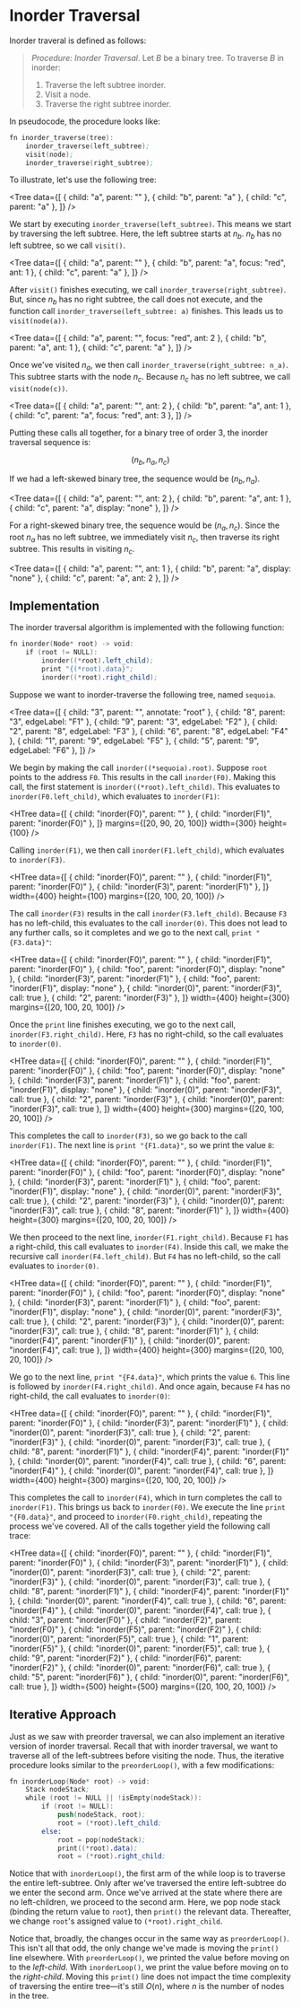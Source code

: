
# Inorder Traversal

Inorder traveral is defined as follows:

> _Procedure: Inorder Traversal_. Let ${B}$ be a binary tree. To traverse
> ${B}$ in inorder:
>
> 1. Traverse the left subtree inorder.
> 2. Visit a node.
> 3. Traverse the right subtree inorder.

In pseudocode, the procedure looks like:

```nasm
fn inorder_traverse(tree):
	inorder_traverse(left_subtree);
	visit(node);
	inorder_traverse(right_subtree);
```

To illustrate, let's use the following tree:

<Tree
	data={[
		{ child: "a", parent: "" },
		{ child: "b", parent: "a" },
		{ child: "c", parent: "a" },
	]}
/>

We start by executing `inorder_traverse(left_subtree)`. This means we start
by traversing the left subtree. Here, the left subtree starts at ${n_b.}$
${n_b}$ has no left subtree, so we call `visit()`.

<Tree
	data={[
		{ child: "a", parent: "" },
		{ child: "b", parent: "a", focus: "red", ant: 1 },
		{ child: "c", parent: "a" },
	]}
/>

After `visit()` finishes executing, we call
`inorder_traverse(right_subtree)`. But, since ${n_b}$ has no right subtree,
the call does not execute, and the function call
`inorder_traverse(left_subtree: a)` finishes. This leads us to
`visit(node(a))`.

<Tree
	data={[
		{ child: "a", parent: "", focus: "red", ant: 2 },
		{ child: "b", parent: "a", ant: 1 },
		{ child: "c", parent: "a" },
	]}
/>

Once we've visited ${n_a,}$ we then call
`inorder_traverse(right_subtree: n_a)`. This subtree starts with the node
${n_c.}$ Because ${n_c}$ has no left subtree, we call
`visit(node(c))`.

<Tree
	data={[
		{ child: "a", parent: "", ant: 2 },
		{ child: "b", parent: "a", ant: 1 },
		{ child: "c", parent: "a", focus: "red", ant: 3 },
	]}
/>

Putting these calls all together, for a binary tree of order ${3,}$ the
inorder traversal sequence is:

$$
	(n_b, n_a, n_c)
$$

If we had a left-skewed binary tree, the sequence would be ${(n_b, n_a).}$

<Tree
	data={[
		{ child: "a", parent: "", ant: 2 },
		{ child: "b", parent: "a", ant: 1 },
		{ child: "c", parent: "a", display: "none" },
	]}
/>

For a right-skewed binary tree, the sequence would be ${(n_a, n_c).}$ Since
the root ${n_a}$ has no left subtree, we immediately visit ${n_c,}$ then
traverse its right subtree. This results in visiting ${n_c.}$

<Tree
	data={[
		{ child: "a", parent: "", ant: 1 },
		{ child: "b", parent: "a", display: "none" },
		{ child: "c", parent: "a", ant: 2 },
	]}
/>

## Implementation

The inorder traversal algorithm is implemented with the following function:

```nasm
fn inorder(Node* root) -> void:
	if (root != NULL):
		inorder((*root).left_child);
		print "{(*root).data}";
		inorder((*root).right_child);
```

Suppose we want to inorder-traverse the following tree, named `sequoia`.

<Tree
	data={[
		{ child: "3", parent: "", annotate: "root" },
		{ child: "8", parent: "3", edgeLabel: "F1" },
		{ child: "9", parent: "3", edgeLabel: "F2" },
		{ child: "2", parent: "8", edgeLabel: "F3" },
		{ child: "6", parent: "8", edgeLabel: "F4" },
		{ child: "1", parent: "9", edgeLabel: "F5" },
		{ child: "5", parent: "9", edgeLabel: "F6" },
	]}
/>

We begin by making the call `inorder((*sequoia).root)`. Suppose `root`
points to the address `F0`. This results in the call `inorder(F0)`. Making
this call, the first statement is `inorder((*root).left_child)`. This
evaluates to `inorder(F0.left_child)`, which evaluates to `inorder(F1)`:

<HTree
	data={[
		{ child: "inorder(F0)", parent: "" },
		{ child: "inorder(F1)", parent: "inorder(F0)" },
	]}
	margins={[20, 90, 20, 100]}
	width={300}
	height={100}
/>

Calling `inorder(F1)`, we then call `inorder(F1.left_child)`, which
evaluates to `inorder(F3)`.

<HTree
	data={[
		{ child: "inorder(F0)", parent: "" },
		{ child: "inorder(F1)", parent: "inorder(F0)" },
		{ child: "inorder(F3)", parent: "inorder(F1)" },
	]}
	width={400}
	height={100}
	margins={[20, 100, 20, 100]}
/>

The call `inorder(F3)` results in the call `inorder(F3.left_child)`.
Because `F3` has no left-child, this evaluates to the call `inorder(0)`.
This does not lead to any further calls, so it completes and we go to the
next call, `print "{F3.data}"`:

<HTree
	data={[
		{ child: "inorder(F0)", parent: "" },
		{ child: "inorder(F1)", parent: "inorder(F0)" },
		{ child: "foo", parent: "inorder(F0)", display: "none" },
		{ child: "inorder(F3)", parent: "inorder(F1)" },
		{ child: "foo", parent: "inorder(F1)", display: "none" },
		{ child: "inorder(0)", parent: "inorder(F3)", call: true },
		{ child: "2", parent: "inorder(F3)" },
	]}
	width={400}
	height={300}
	margins={[20, 100, 20, 100]}
/>

Once the `print` line finishes executing, we go to the next call,
`inorder(F3.right_child)`. Here, `F3` has no right-child, so the call
evaluates to `inorder(0)`.

<HTree
	data={[
		{ child: "inorder(F0)", parent: "" },
		{ child: "inorder(F1)", parent: "inorder(F0)" },
		{ child: "foo", parent: "inorder(F0)", display: "none" },
		{ child: "inorder(F3)", parent: "inorder(F1)" },
		{ child: "foo", parent: "inorder(F1)", display: "none" },
		{ child: "inorder(0)", parent: "inorder(F3)", call: true },
		{ child: "2", parent: "inorder(F3)" },
		{ child: "inorder(0)", parent: "inorder(F3)", call: true },
	]}
	width={400}
	height={300}
	margins={[20, 100, 20, 100]}
/>

This completes the call to `inorder(F3)`, so we go back to the call
`inorder(F1)`. The next line is `print "{F1.data}"`, so we print the value
`8`:

<HTree
	data={[
		{ child: "inorder(F0)", parent: "" },
		{ child: "inorder(F1)", parent: "inorder(F0)" },
		{ child: "foo", parent: "inorder(F0)", display: "none" },
		{ child: "inorder(F3)", parent: "inorder(F1)" },
		{ child: "foo", parent: "inorder(F1)", display: "none" },
		{ child: "inorder(0)", parent: "inorder(F3)", call: true },
		{ child: "2", parent: "inorder(F3)" },
		{ child: "inorder(0)", parent: "inorder(F3)", call: true },
		{ child: "8", parent: "inorder(F1)" },
	]}
	width={400}
	height={300}
	margins={[20, 100, 20, 100]}
/>

We then proceed to the next line, `inorder(F1.right_child)`. Because `F1`
has a right-child, this call evaluates to `inorder(F4)`. Inside this call,
we make the recursive call `inorder(F4.left_child)`. But `F4` has no
left-child, so the call evaluates to `inorder(0)`.

<HTree
	data={[
		{ child: "inorder(F0)", parent: "" },
		{ child: "inorder(F1)", parent: "inorder(F0)" },
		{ child: "foo", parent: "inorder(F0)", display: "none" },
		{ child: "inorder(F3)", parent: "inorder(F1)" },
		{ child: "foo", parent: "inorder(F1)", display: "none" },
		{ child: "inorder(0)", parent: "inorder(F3)", call: true },
		{ child: "2", parent: "inorder(F3)" },
		{ child: "inorder(0)", parent: "inorder(F3)", call: true },
		{ child: "8", parent: "inorder(F1)" },
		{ child: "inorder(F4)", parent: "inorder(F1)" },
		{ child: "inorder(0)", parent: "inorder(F4)", call: true },
	]}
	width={400}
	height={300}
	margins={[20, 100, 20, 100]}
/>

We go to the next line, `print "{F4.data}"`, which prints the value `6`.
This line is followed by `inorder(F4.right_child)`. And once again, because
`F4` has no right-child, the call evaluates to `inorder(0)`:

<HTree
	data={[
		{ child: "inorder(F0)", parent: "" },
		{ child: "inorder(F1)", parent: "inorder(F0)" },
		{ child: "inorder(F3)", parent: "inorder(F1)" },
		{ child: "inorder(0)", parent: "inorder(F3)", call: true },
		{ child: "2", parent: "inorder(F3)" },
		{ child: "inorder(0)", parent: "inorder(F3)", call: true },
		{ child: "8", parent: "inorder(F1)" },
		{ child: "inorder(F4)", parent: "inorder(F1)" },
		{ child: "inorder(0)", parent: "inorder(F4)", call: true },
		{ child: "6", parent: "inorder(F4)" },
		{ child: "inorder(0)", parent: "inorder(F4)", call: true },
	]}
	width={400}
	height={300}
	margins={[20, 100, 20, 100]}
/>

This completes the call to `inorder(F4)`, which in turn completes the call
to `inorder(F1)`. This brings us back to `inorder(F0)`. We execute the line
`print "{F0.data}"`, and proceed to `inorder(F0.right_child)`, repeating
the process we've covered. All of the calls together yield the following
call trace:

<HTree
	data={[
		{ child: "inorder(F0)", parent: "" },
		{ child: "inorder(F1)", parent: "inorder(F0)" },
		{ child: "inorder(F3)", parent: "inorder(F1)" },
		{ child: "inorder(0)", parent: "inorder(F3)", call: true },
		{ child: "2", parent: "inorder(F3)" },
		{ child: "inorder(0)", parent: "inorder(F3)", call: true },
		{ child: "8", parent: "inorder(F1)" },
		{ child: "inorder(F4)", parent: "inorder(F1)" },
		{ child: "inorder(0)", parent: "inorder(F4)", call: true },
		{ child: "6", parent: "inorder(F4)" },
		{ child: "inorder(0)", parent: "inorder(F4)", call: true },
		{ child: "3", parent: "inorder(F0)" },
		{ child: "inorder(F2)", parent: "inorder(F0)" },
		{ child: "inorder(F5)", parent: "inorder(F2)" },
		{ child: "inorder(0)", parent: "inorder(F5)", call: true },
		{ child: "1", parent: "inorder(F5)" },
		{ child: "inorder(0)", parent: "inorder(F5)", call: true },
		{ child: "9", parent: "inorder(F2)" },
		{ child: "inorder(F6)", parent: "inorder(F2)" },
		{ child: "inorder(0)", parent: "inorder(F6)", call: true },
		{ child: "5", parent: "inorder(F6)" },
		{ child: "inorder(0)", parent: "inorder(F6)", call: true },
	]}
	width={500}
	height={500}
	margins={[20, 100, 20, 100]}
/>

## Iterative Approach

Just as we saw with preorder traversal, we can also implement an iterative
version of inorder traversal. Recall that with inorder traversal, we want
to traverse all of the left-subtrees before visiting the node. Thus, the
iterative procedure looks similar to the `preorderLoop()`, with a few
modifications:

```nasm
fn inorderLoop(Node* root) -> void:
	Stack nodeStack;
	while (root != NULL || !isEmpty(nodeStack)):
		if (root != NULL):
			push(nodeStack, root);
			root = (*root).left_child;
		else:
			root = pop(nodeStack);
			print((*root).data);
			root = (*root).right_child;
```

Notice that with `inorderLoop()`, the first arm of the while loop is to
traverse the entire left-subtree. Only after we've traversed the entire
left-subtree do we enter the second arm. Once we've arrived at the state
where there are no left-children, we proceed to the second arm. Here, we
pop node stack (binding the return value to `root`), then `print()` the
relevant data. Thereafter, we change `root`'s assigned value to
`(*root).right_child`.

Notice that, broadly, the changes occur in the same way as
`preorderLoop()`. This isn't all that odd, the only change we've made is
moving the `print()` line elsewhere. With `preorderLoop()`, we printed the
value before moving on to the _left-child_. With `inorderLoop()`, we print
the value before moving on to the _right-child_. Moving this `print()` line
does not impact the time complexity of traversing the entire tree—it's
still ${O(n),}$ where ${n}$ is the number of nodes in the tree.
